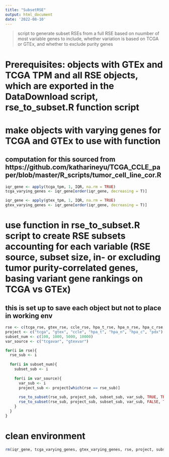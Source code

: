```yaml
---
title: "SubsetRSE"
output: html_document
date: '2022-08-10'
---
```


> script to generate subset RSEs from a full RSE based on nuumber of most variable genes to include, whether variation is based on TCGA or GTEx, and whether to exclude purity genes

# Prerequisites: objects with GTEx and TCGA TPM and all RSE objects, which are exported in the DataDownload script, rse_to_subset.R function script

# make objects with varying genes for TCGA and GTEx to use with function
## computation for this sourced from https://github.com/katharineyu/TCGA_CCLE_paper/blob/master/R_scripts/tumor_cell_line_cor.R
```r
iqr_gene <- apply(tcga_tpm, 1, IQR, na.rm = TRUE)
tcga_varying_genes <- iqr_gene[order(iqr_gene, decreasing = T)]

iqr_gene <- apply(gtex_tpm, 1, IQR, na.rm = TRUE)
gtex_varying_genes <- iqr_gene[order(iqr_gene, decreasing = T)]
```

# use function in rse_to_subset.R script to create RSE subsets accounting for each variable (RSE source, subset size, in- or excluding tumor purity-correlated genes, basing variant gene rankings on TCGA vs GTEx)
## this is set up to save each object but not to place in working env
```r
rse <- c(tcga_rse, gtex_rse, ccle_rse, hpa_t_rse, hpa_n_rse, hpa_c_rse, pdx_rse)
project <- c("tcga", "gtex", "ccle", "hpa_t", "hpa_n", "hpa_c", "pdx")
subset_num <- c(100, 1000, 5000, 10000)
var_source <- c("tcgavar", "gtexvar")

for(i in rse){
  rse_sub <- i
  
  for(i in subset_num){
    subset_sub <- i
    
    for(i in var_source){
      var_sub <- i
      project_sub <- project[which(rse == rse_sub)]
      
      rse_to_subset(rse_sub, project_sub, subset_sub, var_sub, TRUE, TRUE, "/Users/avery/Desktop/work/R Projects/modelselection/data/rse_subsets") # with purity
      rse_to_subset(rse_sub, project_sub, subset_sub, var_sub, FALSE, TRUE, "/Users/avery/Desktop/work/R Projects/modelselection/data/rse_subsets") # without
    }
  }
}
```

# clean environment
```r
rm(iqr_gene, tcga_varying_genes, gtex_varying_genes, rse, project, subset_num, var_source, rse_sub, subset_sub, var_sub, project_sub)
```